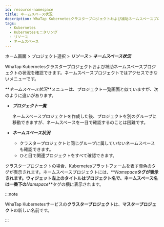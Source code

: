 ```yaml
---
id: resource-namespace
title: ネームスペース状況
description: WhaTap Kubernetesクラスタープロジェクトおよび補助ネームスペースプロジェクトの状況を確認できます。
tags:
  - Kubernetes
  - Kubernetesモニタリング
  - リソース
  - ネームスペース
---
```


ホーム画面 > プロジェクト選択 > **_リソース_** > **_ネームスペース状況_**

WhaTap Kubernetesクラスタープロジェクトおよび補助ネームスペースプロジェクトの状況を確認できます。ネームスペースプロジェクトではアクセスできないメニューです。 

**_ネームスペース状況_**メニューは、プロジェクト一覧画面と似ていますが、次のように違いがあります。

-   **_プロジェクト一覧_**

    ネームスペースプロジェクトを作成した後、プロジェクトを別のグループに移動できますが、ネームスペースを一目で確認するのことは困難です。

-   **_ネームスペース状況_**

    -   クラスタープロジェクトと同じグループに属していないネームスペースも確認できます。
    -   ひと目で関連プロジェクトをすべて確認できます。

クラスタープロジェクトの場合、Kubernetesプラットフォームを表す<span class='normal'>青色</span>のタグが表示されます。ネームスペースプロジェクトには、**_Namspace_**タグが表示されます。ウィジェット左上のタイトルはプロジェクト名で、ネームスペース名は一番下の**_Namspace_**タグの横に表示されます。

:::note

WhaTap Kubernetesサービスの**クラスタープロジェクト**は、**マスタープロジェクト**の新しい名前です。

:::
